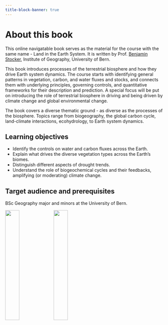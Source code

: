 ```yaml
---
title-block-banner: true
---
```


# About this book {.unnumbered}

This online navigatable book serves as the material for the course with the same name - Land in the Earth System. It is written by Prof. [Benjamin Stocker](https://geco-group.org/author/benjamin-stocker/), Institute of Geography, University of Bern.

This book introduces processes of the terrestrial biosphere and how they drive Earth system dynamics. The course starts with identifying general patterns in vegetation, carbon, and water fluxes and stocks, and connects them with underlying principles, governing controls, and quantitative frameworks for their description and prediction. A special focus will be put on introducing the role of terrestrial biosphere in driving and being driven by climate change and global environmental change.

The book covers a diverse thematic ground - as diverse as the processes of the biosphere. Topics range from biogeography, the global carbon cycle, land-climate interactions, ecohydrology, to Earth system dynamics.

## Learning objectives

- Identify the controls on water and carbon fluxes across the Earth.
- Explain what drives the diverse vegetation types across the Earth’s biomes.
- Distinguish different aspects of drought trends.
- Understand the role of biogeochemical cycles and their feedbacks, amplifying (or moderating) climate change.

## Target audience and prerequisites

BSc Geography major and minors at the University of Bern. 

![](./images/logo_unibern_squid3.png){width="30%"} ![](./images/geco_logo_fullname.png){width="30%"}
